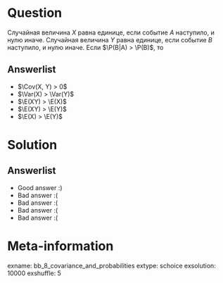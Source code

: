 Question
========

Случайная величина $X$ равна единице, если событие $A$ наступило, и нулю иначе. 
Случайная величина $Y$ равна единице, если событие $B$ наступило, и нулю иначе.
Если $\P(B|A) > \P(B)$, то 


Answerlist
----------
*  $\Cov(X, Y) > 0$
*  $\Var(X) > \Var(Y)$
*  $\E(XY) > \E(X)$
*  $\E(XY) > \E(Y)$
*  $\E(X) > \E(Y)$

Solution
========

Answerlist
----------
*  Good answer :)
*  Bad answer :(
*  Bad answer :(
*  Bad answer :(
*  Bad answer :(

Meta-information
================
exname: bb_8_covariance_and_probabilities
extype: schoice
exsolution: 10000
exshuffle: 5
